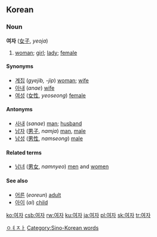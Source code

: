 ==Korean==
===Noun===
'''여자''' ([[女子]], ''yeoja'')
#[[woman]]; [[girl]]; [[lady]]; [[female]]

====Synonyms====
*[[계집]] (''gyejib, -jip'') [[woman]]; [[wife]]
*[[아내]] (''anae'') [[wife]] 
*[[여성]] ([[女性]], ''yeoseong'') [[female]]

====Antonyms====
*[[사내]] (''sanae'') [[man]]; [[husband]] 
*[[남자]] ([[男子]], ''namja'') [[man]], [[male]]
*[[남성]] ([[男性]], ''namseong'') [[male]]

====Related terms====
*[[남녀]] ([[男女]], ''namnyeo'') [[men]] and [[women]]

====See also====
*[[어른]] (''eoreun'') [[adult]]
*[[아이]] (''ai'') [[child]]

[[Category:Korean nouns|ㅇㅕㅈㅏ]]
[[Category:Sino-Korean words]]

[[ko:여자]]
[[csb:여자]]
[[rw:여자]]
[[ku:여자]]
[[ja:여자]]
[[pl:여자]]
[[sk:여자]]
[[tr:여자]]